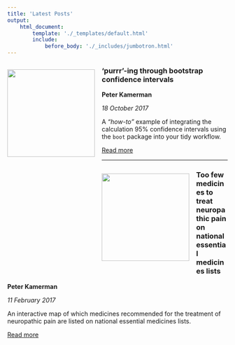 ```yaml
---
title: 'Latest Posts'
output:
    html_document:
        template: './_templates/default.html'
        include:
            before_body: './_includes/jumbotron.html'
---
```


![](./images/posts/2017-10-18-purrring-through-bootstraps/post-image.jpg){ style="float:left;margin-left:auto;margin-right:auto;padding:16px 16px 40px 0px;" width=200px }

### 'purrr'-ing through bootstrap confidence intervals

**Peter Kamerman**

_18 October 2017_

A _"how-to"_ example of integrating the calculation 95% confidence intervals using the `boot` package into your tidy workflow.

<a class="btn btn-primary" href="https://www.painblogr.org/2017-10-18-purrring-through-bootstraps.html" target="_blank">Read more <i class="fa fa-arrow-circle-o-right fa-2x" style="vertical-align: middle;" aria-hidden="true"></i></a>

****

![](./images/posts/2017-02-11-eml-drug-map/post-image.png){ style="float:left;margin-left:auto;margin-right:auto;padding:16px 16px 20px 0px;" width=200px }

### Too few medicines to treat neuropathic pain on national essential medicines lists

**Peter Kamerman**

_11 February 2017_

An interactive map of which medicines recommended for the treatment of neuropathic pain are listed on national essential medicines lists.

<a class="btn btn-primary" href="https://www.painblogr.org/2017-02-11-eml-drug-map.html" target="_blank">Read more <i class="fa fa-arrow-circle-o-right fa-2x" style="vertical-align: middle;" aria-hidden="true"></i></a>
